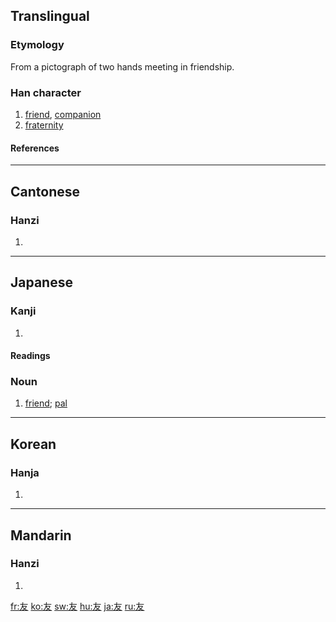 ==Translingual==
===Etymology===
From a pictograph of two hands meeting in friendship.
===Han character===
{{Han char|rn=29|rad=又|as=02|sn=4|four=4004<sub>7</sub>|canj=大水 (KE)}}
# [[friend]], [[companion]]
# [[fraternity]]
====References====
{{Han ref|kx=0165.060|dkj=03119|dj=0374.180|hdz=10391.010|uh=53CB|ud=21451|bh=A4CD|bd=42189}}
----
==Cantonese==
===Hanzi===
{{yue-hanzi|jyut=|y=yau5}}
# {{defn|Cantonese}}
----
==Japanese==
===Kanji===
{{ja-kanji|grade=2|rs=又02}}
# {{defn|Japanese}} 
====Readings====
{{ja-readings|on=[[ゆう]] (yū)|kun=[[とも]] (tomo)}}




===Noun===
{{ja-noun|k|hira=とも|rom=tomo}}
#[[friend]]; [[pal]]
----
==Korean==
===Hanja===
{{ko-hanja|hangeul=우|eumhun=벗|rv=u|mr=u}}
# {{defn|Korean}}
----
==Mandarin==
===Hanzi===
{{cmn-hanzi|pin=[[yǒu]] ([[you3]])|wg=yu<sup>3</sup>}}
# {{defn|Mandarin}}

[[fr:友]]
[[ko:友]]
[[sw:友]]
[[hu:友]]
[[ja:友]]
[[ru:友]]